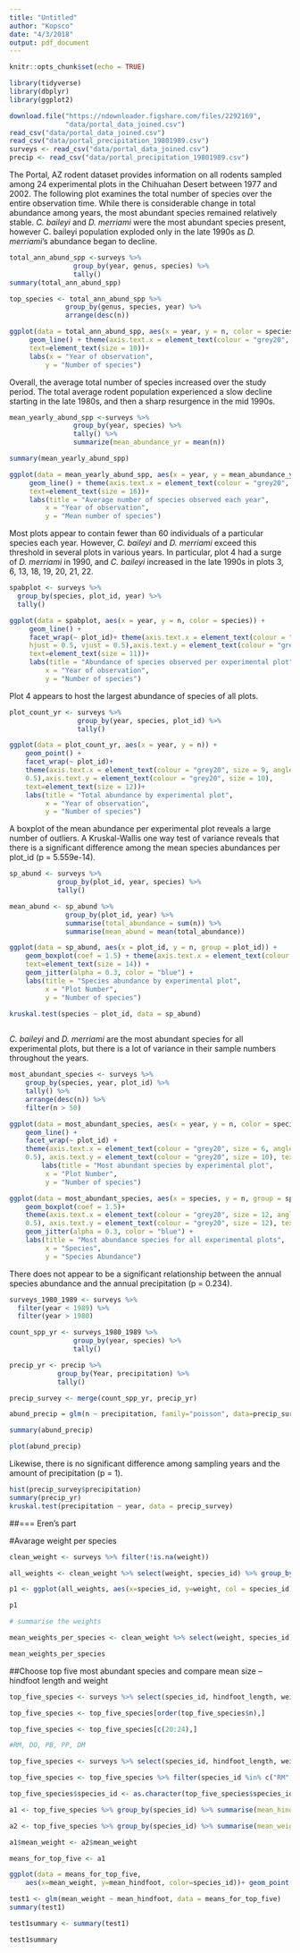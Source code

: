 ```yaml
---
title: "Untitled"
author: "Kopsco"
date: "4/3/2018"
output: pdf_document
---
```


```r
knitr::opts_chunk$set(echo = TRUE)
```

```r
library(tidyverse)
library(dbplyr)
library(ggplot2)

download.file("https://ndownloader.figshare.com/files/2292169",
              "data/portal_data_joined.csv")
read_csv("data/portal_data_joined.csv")
read_csv("data/portal_precipitation_19801989.csv")
surveys <- read_csv("data/portal_data_joined.csv")
precip <- read_csv("data/portal_precipitation_19801989.csv")
```

  The Portal, AZ rodent dataset provides information on all rodents sampled among 24 experimental plots in the Chihuahan Desert between 1977 and 2002. The following plot examines the total number of species over the entire observation time. While there is considerable change in total abundance among years, the most abundant species remained relatively stable. *C. baileyi* and *D. merriami* were the most abundant species present, however C. baileyi population exploded only in the late 1990s as *D. merriami*'s abundance began to decline.
  
```r
total_ann_abund_spp <-surveys %>%
                group_by(year, genus, species) %>%
                tally() 
summary(total_ann_abund_spp)

top_species <- total_ann_abund_spp %>%
              group_by(genus, species, year) %>%
              arrange(desc(n))

ggplot(data = total_ann_abund_spp, aes(x = year, y = n, color = species)) +
     geom_line() + theme(axis.text.x = element_text(colour = "grey20", size = 9, angle = 90, hjust =      0.5, vjust = 0.5),axis.text.y = element_text(colour = "grey20", size = 10),
     text=element_text(size = 10))+
     labs(x = "Year of observation",
         y = "Number of species")
```

Overall, the average total number of species increased over the study period. The total average rodent population experienced a slow decline starting in the late 1980s, and then a sharp resurgence in the mid 1990s. 

```r

mean_yearly_abund_spp <-surveys %>%
                group_by(year, species) %>%
                tally() %>%
                summarize(mean_abundance_yr = mean(n)) 

summary(mean_yearly_abund_spp)

ggplot(data = mean_yearly_abund_spp, aes(x = year, y = mean_abundance_yr)) +
     geom_line() + theme(axis.text.x = element_text(colour = "grey20", size = 9, angle = 90, hjust =      0.5, vjust = 0.5),axis.text.y = element_text(colour = "grey20", size = 10),
     text=element_text(size = 16))+
     labs(title = "Average number of species observed each year",
         x = "Year of observation",
         y = "Mean number of species") 
```

Most plots appear to contain fewer than 60 individuals of a particular species each year. However, *C. baileyi* and *D. merriami* exceed this threshold in several plots in various years. In particular, plot 4 had a surge of *D. merriami* in 1990, and *C. baileyi* increased in the late 1990s in plots 3, 6, 13, 18, 19, 20, 21, 22.

```r

spabplot <- surveys %>%
  group_by(species, plot_id, year) %>%
  tally()

ggplot(data = spabplot, aes(x = year, y = n, color = species)) +
     geom_line() +
     facet_wrap(~ plot_id)+ theme(axis.text.x = element_text(colour = "grey20", size = 7, angle = 90,
     hjust = 0.5, vjust = 0.5),axis.text.y = element_text(colour = "grey20", size = 10),
     text=element_text(size = 11))+
     labs(title = "Abundance of species observed per experimental plot",
         x = "Year of observation",
         y = "Number of species") 
```

Plot 4 appears to host the largest abundance of species of all plots.

```r

plot_count_yr <- surveys %>%
                 group_by(year, species, plot_id) %>%
                 tally()

ggplot(data = plot_count_yr, aes(x = year, y = n)) +
    geom_point() +
    facet_wrap(~ plot_id)+
    theme(axis.text.x = element_text(colour = "grey20", size = 9, angle = 90, hjust = 0.5, vjust = 
    0.5),axis.text.y = element_text(colour = "grey20", size = 10),
    text=element_text(size = 12))+
    labs(title = "Total abundance by experimental plot",
         x = "Year of observation",
         y = "Number of species") 
```

A boxplot of the mean abundance per experimental plot reveals a large number of outliers. A Kruskal-Wallis one way test of variance reveals that there is a significant difference among the mean species abundances per plot_id (p = 5.559e-14).

```r

sp_abund <- surveys %>%
            group_by(plot_id, year, species) %>%
            tally()

mean_abund <- sp_abund %>%
              group_by(plot_id, year) %>%
              summarise(total_abundance = sum(n)) %>%
              summarise(mean_abund = mean(total_abundance))

ggplot(data = sp_abund, aes(x = plot_id, y = n, group = plot_id)) +
    geom_boxplot(coef = 1.5) + theme(axis.text.x = element_text(colour = "grey20", size = 12, angle =     90, hjust = 0.5, vjust = 0.5), axis.text.y = element_text(colour = "grey20", size = 12),
    text=element_text(size = 14)) +
    geom_jitter(alpha = 0.3, color = "blue") +
    labs(title = "Species abundance by experimental plot",
         x = "Plot Number",
         y = "Number of species")

kruskal.test(species ~ plot_id, data = sp_abund)
  
```

*C. baileyi* and *D. merriami* are the most abundant species for all experimental plots, but there is a lot of variance in their sample numbers throughout the years.

```r

most_abundant_species <- surveys %>%
    group_by(species, year, plot_id) %>%
    tally() %>%
    arrange(desc(n)) %>%
    filter(n > 50) 

ggplot(data = most_abundant_species, aes(x = year, y = n, color = species)) +
    geom_line() +
    facet_wrap(~ plot_id) +
    theme(axis.text.x = element_text(colour = "grey20", size = 6, angle = 90, hjust = 0.5, vjust =  
    0.5), axis.text.y = element_text(colour = "grey20", size = 10), text=element_text(size = 16))+
        labs(title = "Most abundant species by experimental plot",
         x = "Plot Number",
         y = "Number of species") 

ggplot(data = most_abundant_species, aes(x = species, y = n, group = species)) +
    geom_boxplot(coef = 1.5)+
    theme(axis.text.x = element_text(colour = "grey20", size = 12, angle = 90, hjust = 0.5, vjust = 
    0.5), axis.text.y = element_text(colour = "grey20", size = 12), text=element_text(size = 14))+
    geom_jitter(alpha = 0.3, color = "blue") +
    labs(title = "Most abundance species for all experimental plots",
         x = "Species",
         y = "Species Abundance")
```

There does not appear to be a significant relationship between the annual species abundance and the annual precipitation (p = 0.234).

```r

surveys_1980_1989 <- surveys %>%
  filter(year < 1989) %>%
  filter(year > 1980)

count_spp_yr <- surveys_1980_1989 %>%
                group_by(year, species) %>%
                tally() 

precip_yr <- precip %>%
            group_by(Year, precipitation) %>%
            tally()

precip_survey <- merge(count_spp_yr, precip_yr) 

abund_precip = glm(n ~ precipitation, family="poisson", data=precip_survey)

summary(abund_precip)

plot(abund_precip)
```

Likewise, there is no significant difference among sampling years and the amount of precipitation (p = 1).

```r

hist(precip_survey$precipitation)
summary(precip_yr)
kruskal.test(precipitation ~ year, data = precip_survey)

```

  

##=== Eren's part

#Avarage weight per species

```r

clean_weight <- surveys %>% filter(!is.na(weight))

all_weights <- clean_weight %>% select(weight, species_id) %>% group_by(species_id)

p1 <- ggplot(all_weights, aes(x=species_id, y=weight, col = species_id)) + geom_jitter(alpha=.1,aes(color=as.factor(species_id))) + geom_boxplot() + labs(title="Mean weights per species",x="Species ID", y = "Weight") + theme_minimal()

p1

# summarise the weights

mean_weights_per_species <- clean_weight %>% select(weight, species_id) %>% group_by(species_id) %>% summarise(mean_weight = round(mean(weight),digits = 2))

mean_weights_per_species
```

##Choose top five most abundant species and compare mean size – hindfoot length and weight

```r
top_five_species <- surveys %>% select(species_id, hindfoot_length, weight) %>% filter(!is.na(weight)) %>% filter(!is.na(hindfoot_length)) %>% group_by(species_id) %>% tally()

top_five_species <- top_five_species[order(top_five_species$n),]

top_five_species <- top_five_species[c(20:24),]

#RM, DO, PB, PP, DM

top_five_species <- surveys %>% select(species_id, hindfoot_length, weight) %>% filter(!is.na(weight)) %>% filter(!is.na(hindfoot_length)) 

top_five_species <- top_five_species %>% filter(species_id %in% c("RM", "DO", "PB", "PP", "DM"))

top_five_species$species_id <- as.character(top_five_species$species_id)

a1 <- top_five_species %>% group_by(species_id) %>% summarise(mean_hindfoot = round(mean(hindfoot_length),digits = 2))

a2 <- top_five_species %>% group_by(species_id) %>% summarise(mean_weight = round(mean(weight), digits = 2))

a1$mean_weight <- a2$mean_weight  

means_for_top_five <- a1

ggplot(data = means_for_top_five, 
    aes(x=mean_weight, y=mean_hindfoot, color=species_id))+ geom_point() + theme_minimal()

test1 <- glm(mean_weight ~ mean_hindfoot, data = means_for_top_five)
summary(test1)

test1summary <- summary(test1)

test1summary 
```

